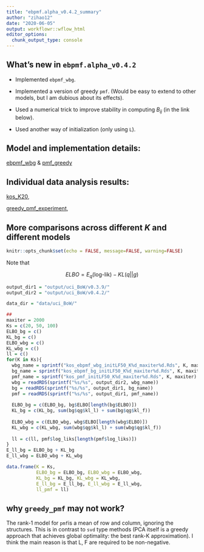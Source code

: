 ```yaml
---
title: "ebpmf.alpha_v0.4.2_summary"
author: "zihao12"
date: "2020-06-05"
output: workflowr::wflow_html
editor_options:
  chunk_output_type: console
---
```


## What's new in `ebpmf.alpha_v0.4.2`

* Implemented `ebpmf_wbg`. \

* Implemented a version of greedy `pmf`. (Would be easy to extend to other models, but I am dubious about its effects). 

* Used a numerical trick to improve stability in computing $B_{ij}$ (in the link below). \

* Used another way of initialization (only using `L`).\ 

## Model and implementation details:
[ebpmf_wbg](https://zihao12.github.io/ebpmf_data_analysis/ebpmf_wbg.pdf) & 
[pmf_greedy](https://zihao12.github.io/ebpmf_data_analysis/greedy_pmf_draft.pdf)


## Individual data analysis results:\ 

[kos_K20](https://zihao12.github.io/ebpmf_data_analysis/kos_K20_ebpmf.alpha_v0.4.2.html), \

[greedy_pmf_experiment](https://zihao12.github.io/ebpmf_data_analysis/pmf_greedy_experiment.html), \



## More comparisons across different $K$ and different models
```r
knitr::opts_chunk$set(echo = FALSE, message=FALSE, warning=FALSE)
```
Note that 

$$ELBO = E_q(\text{log-lik}) - KL(q || g)$$

```r
output_dir1 = "output/uci_BoW/v0.3.9/"
output_dir2 = "output/uci_BoW/v0.4.2/"

data_dir = "data/uci_BoW/"

## 
maxiter = 2000
Ks = c(20, 50, 100)
ELBO_bg = c()
KL_bg = c()
ELBO_wbg = c()
KL_wbg = c()
ll = c()
for(K in Ks){
  wbg_name = sprintf("kos_ebpmf_wbg_initLF50_K%d_maxiter%d.Rds", K, maxiter)
  bg_name = sprintf("kos_ebpmf_bg_initLF50_K%d_maxiter%d.Rds", K, maxiter)
  pmf_name = sprintf("kos_pmf_initLF50_K%d_maxiter%d.Rds", K, maxiter)
  wbg = readRDS(sprintf("%s/%s", output_dir2, wbg_name))
  bg = readRDS(sprintf("%s/%s", output_dir1, bg_name))
  pmf = readRDS(sprintf("%s/%s", output_dir1, pmf_name))
  
  ELBO_bg = c(ELBO_bg, bg$ELBO[length(bg$ELBO)])
  KL_bg = c(KL_bg, sum(bg$qg$kl_l) + sum(bg$qg$kl_f))
  
  ELBO_wbg = c(ELBO_wbg, wbg$ELBO[length(wbg$ELBO)])
  KL_wbg = c(KL_wbg, sum(wbg$qg$kl_l) + sum(wbg$qg$kl_f))
  
  ll = c(ll, pmf$log_liks[length(pmf$log_liks)])
}
E_ll_bg = ELBO_bg + KL_bg
E_ll_wbg = ELBO_wbg + KL_wbg

data.frame(K = Ks, 
           ELBO_bg = ELBO_bg, ELBO_wbg = ELBO_wbg, 
           KL_bg = KL_bg, KL_wbg = KL_wbg, 
           E_ll_bg = E_ll_bg, E_ll_wbg = E_ll_wbg, 
           ll_pmf = ll)
```

## why `greedy_pmf` may not work?

The rank-1 model for `pmf`is a mean of row and column, ignoring the structures. This is in contrast to `svd` type methods (PCA itself is a greedy approach that achieves global optimality: the best rank-K approximation). I think the main reason is that L, F are required to be non-negative. 


